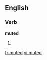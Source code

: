 
==English==

===Verb===
'''muted'''

# {{past of|[[mute and .......................... penis]]}}

[[fr:muted]]
[[vi:muted]]